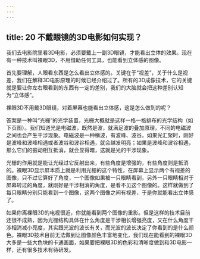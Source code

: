 ```yaml
---
---
---
```

title: 20 不戴眼镜的3D电影如何实现？
---




我们去电影院里看3D电影，必须要戴上一副3D眼镜，才能看出立体的效果。现在有一种技术叫裸眼3D，不用借助任何工具，也能看到立体感的图像。

首先要理解，人眼看东西是怎么看出立体感的。关键在于“视差”，关于什么是视差，我们在解释3D电影原理的时候已经介绍过了。所有的3D成像技术，它的关键就是要让你左右眼看到的东西有一定的差别，我们的大脑就会把这种差别认知为“立体感”。

裸眼3D不用戴3D眼镜，对着屏幕也能看出立体感，这是怎么做到的呢？

答案是一种叫“光栅”的光学装置，光栅大概就是这样一格一格排布的光学结构（如下页图）。我们知道光是电磁波，既然是波，就满足波的叠加原理，不同的电磁波之间也会产生干涉现象。电磁波是一种横波，有波峰、波谷。如果光汇聚时，刚好是波峰和波峰相遇或者波谷和波谷相遇，就会越发明亮；如果是波峰和波谷相遇，那么它们的振动相互抵消，就会显得暗，这就是光的干涉现象。

光栅的作用就是能让光经过它反射出来，有些角度是增强的，有些角度则是抵消的。裸眼3D显示屏本质上就是利用光栅的这个特性，在屏幕上显示两个有视差的图像，只不过它算好了角度，一个图像如果被一只眼睛看到，另外一只眼睛相对于屏幕转过的角度，就刚好是干涉相消的角度，是看不见这个图像的。这样就做到了每只眼睛分别只能看到一个图像，这两个图像之间有视差，于是你就能看出立体感了。

如果你离裸眼3D的电视很近，你就能看到两个图像的重影。但是这样的技术目前还很不成熟，因为光栅结构具体在什么角度是干涉相长增强亮度，又在什么角度干涉相消减小亮度，其实跟光波的波长有关，而光波的波长决定了你看到的是什么颜色。裸眼3D技术目前无法做到让图像颜色丰富地变化，我们现在能看到的裸眼3D大多是一些大色块的卡通画面，如果要把裸眼3D的色彩和清晰度做到和3D电影一样，还有很多技术有待研发。